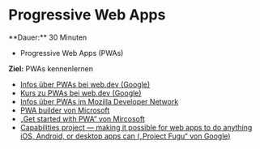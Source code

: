 
# Progressive Web Apps

<Callout>
  **Dauer:** 30 Minuten

  - Progressive Web Apps (PWAs)

  **Ziel:** PWAs kennenlernen
</Callout>

- [Infos über PWAs bei web.dev (Google)](https://web.dev/progressive-web-apps/)
- [Kurs zu PWAs bei web.dev (Google)](https://web.dev/learn/pwa/)
- [Infos über PWAs im Mozilla Developer Network](https://developer.mozilla.org/en-US/docs/Web/Progressive_web_apps)
- [PWA builder von Microsoft](https://www.pwabuilder.com)
- [„Get started with PWA“ von Mircosoft](https://learn.microsoft.com/en-us/microsoft-edge/progressive-web-apps-chromium/how-to/)
- [Capabilities project &mdash; making it possible for web apps to do anything iOS, Android, or desktop apps can („Project Fugu“ von Google)](https://developer.chrome.com/blog/fugu-status/)
